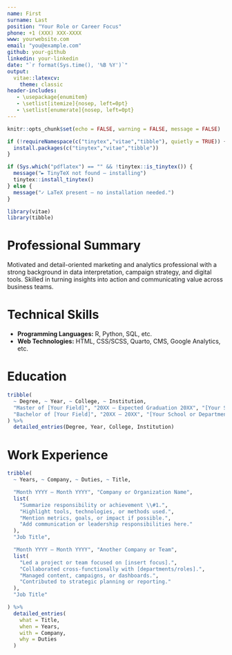 ---
name: First
surname: Last
position: "Your Role or Career Focus"
phone: +1 (XXX) XXX-XXXX
www: yourwebsite.com
email: "you@example.com"
github: your-github
linkedin: your-linkedin
date: "`r format(Sys.time(), '%B %Y')`"
output: 
  vitae::latexcv:
    theme: classic
header-includes:
   - \usepackage{enumitem}
   - \setlist[itemize]{nosep, left=0pt}
   - \setlist[enumerate]{nosep, left=0pt}
---

```{r setup, include=FALSE}
knitr::opts_chunk$set(echo = FALSE, warning = FALSE, message = FALSE)

if (!requireNamespace(c("tinytex","vitae","tibble"), quietly = TRUE)) {
  install.packages(c("tinytex","vitae","tibble"))
}

if (Sys.which("pdflatex") == "" && !tinytex::is_tinytex()) {                    
  message("► TinyTeX not found – installing")
  tinytex::install_tinytex()        
} else {
  message("✓ LaTeX present – no installation needed.")
}

library(vitae)
library(tibble)
```

# Professional Summary

Motivated and detail-oriented marketing and analytics professional with a strong background in data interpretation, campaign strategy, and digital tools. Skilled in turning insights into action and communicating value across business teams.

# Technical Skills

- **Programming Languages:** R, Python, SQL, etc.  
- **Web Technologies:** HTML, CSS/SCSS, Quarto, CMS, Google Analytics, etc.

# Education

```{r}
tribble(
  ~ Degree, ~ Year, ~ College, ~ Institution,
  "Master of [Your Field]", "20XX – Expected Graduation 20XX", "[Your School or Department]", "[Your University]",
  "Bachelor of [Your Field]", "20XX – 20XX", "[Your School or Department]", "[Your University]"
) %>%
  detailed_entries(Degree, Year, College, Institution)
```

# Work Experience

```{r}
tribble(
  ~ Years, ~ Company, ~ Duties, ~ Title,

  "Month YYYY – Month YYYY", "Company or Organization Name",
  list(
    "Summarize responsibility or achievement \\#1.",
    "Highlight tools, technologies, or methods used.",
    "Mention metrics, goals, or impact if possible.",
    "Add communication or leadership responsibilities here."
  ),
  "Job Title",

  "Month YYYY – Month YYYY", "Another Company or Team",
  list(
    "Led a project or team focused on [insert focus].",
    "Collaborated cross-functionally with [departments/roles].",
    "Managed content, campaigns, or dashboards.",
    "Contributed to strategic planning or reporting."
  ),
  "Job Title"

) %>%
  detailed_entries(
    what = Title,
    when = Years,
    with = Company,
    why = Duties
  )
```